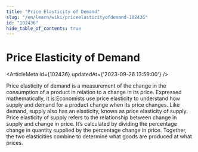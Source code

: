 ```yaml
---
title: "Price Elasticity of Demand"
slug: "/en/learn/wiki/priceelasticityofdemand-102436"
id: "102436"
hide_table_of_contents: true
---
```



# Price Elasticity of Demand

<ArticleMeta id={102436} updatedAt={'2023-09-26 13:59:00'} />
<div className='border-solid border-b border-t-0 my-4 border-[var(--ifm-color-gray-300)]' />

Price elasticity of demand is a measurement of the change in the consumption of a product in relation to a change in its price. Expressed mathematically, it is:Economists use price elasticity to understand how supply and demand for a product change when its price changes. Like demand, supply also has an elasticity, known as price elasticity of supply. Price elasticity of supply refers to the relationship between change in supply and change in price. It’s calculated by dividing the percentage change in quantity supplied by the percentage change in price. Together, the two elasticities combine to determine what goods are produced at what prices.
